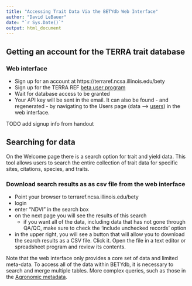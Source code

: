 ```yaml
---
title: "Accessing Trait Data Via the BETYdb Web Interface"
author: "David LeBauer"
date: "`r Sys.Date()`"
output: html_document
---
```




## Getting an account for the TERRA trait database

### Web interface

* Sign up for an account at https://terraref.ncsa.illinois.edu/bety
* Sign up for the TERRA REF [beta user program](https://docs.google.com/forms/d/e/1FAIpQLScBsD042RrRok70BCGCRwARTcm9etvVHqvQaz1c5X7c5y0H3w/viewform?c=0&w=1)
* Wait for database access to be granted
* Your API key will be sent in the email. It can also be found - and regenerated - by navigating to the Users page (data --> [users](https://terraref.ncsa.illinois.edu/bety/users)) in the web interface.

TODO add signup info from handout

## Searching for data

On the Welcome page there is a search option for trait and yield data. This tool allows users to search the entire collection of trait data for specific sites, citations, species, and traits.


### Download search results as as csv file from the web interface

* Point your browser to terraref.ncsa.illinois.edu/bety
* login 
* enter "NDVI" in the search box
* on the next page you will see the results of this search 
  * if you want all of the data, including data that has not gone through QA/QC, make sure to check the 'include unchecked records' option
* in the upper right, you will see a button that will allow you to download the search results as a CSV file. Click it. Open the file in a text editor or spreadsheet program and review its contents.

Note that the web interface only provides a core set of data and limited meta-data. To access all of the data within BETYdb, it is necessary to search and merge multiple tables. More complex queries, such as those in the [Agronomic metadata](../traits/06-agronomic-metadata.Rmd).
